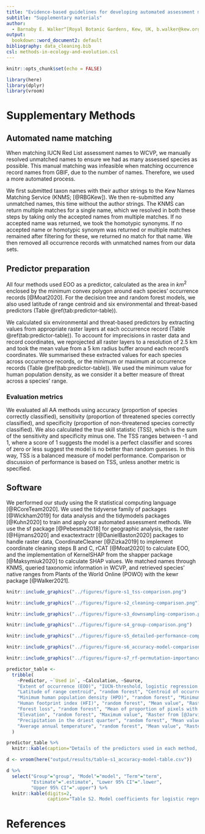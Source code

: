 ```yaml
---
title: "Evidence-based guidelines for developing automated assessment methods"
subtitle: "Supplementary materials"
author:
  - Barnaby E. Walker^[Royal Botanic Gardens, Kew, UK, b.walker@kew.org], Tarciso C.C. Leão^[Royal Botanic Gardens, Kew, UK], Steven P. Bachman^[Royal Botanic Gardens, Kew, UK], Eve Lucas^[Royal Botanic Gardens, Kew, UK], Eimear Nic Lughadha^[Royal Botanic Gardens, Kew, UK]
output: 
  bookdown::word_document2: default
bibliography: data_cleaning.bib
csl: methods-in-ecology-and-evolution.csl
---
```

  
```r
knitr::opts_chunk$set(echo = FALSE)

library(here)
library(dplyr)
library(vroom)
```

# Supplementary Methods

## Automated name matching
When matching IUCN Red List assessment names to WCVP, we manually resolved unmatched names to ensure we had as many assessed species as possible. This manual matching was infeasible when matching occurrence record names from GBIF, due to the number of names. Therefore, we used a more automated process.

We first submitted taxon names with their author strings to the Kew Names Matching Service (KNMS; [@RBGKew]). We then re-submitted any unmatched names, this time without the author strings. The KNMS can return multiple matches for a single name, which we resolved in both these steps by taking only the accepted names from multiple matches. If no accepted name was returned, we took the homotypic synonyms. If no accepted name or homotypic synonym was returned or multiple matches remained after filtering for these, we returned no match for that name. We then removed all occurrence records with unmatched names from our data sets.

## Predictor preparation
All four methods used EOO as a predictor, calculated as the area in $km^2$ enclosed by the minimum convex polygon around each species' occurrence records [@Moat2020]. For the decision tree and random forest models, we also used latitude of range centroid and six environmental and threat-based predictors (Table \@ref(tab:predictor-table)).

We calculated six environmental and threat-based predictors by extracting values from appropriate raster layers at each occurrence record (Table \@ref(tab:predictor-table)). To account for imprecisions in raster data and record coordinates, we reprojected all raster layers to a resolution of 2.5 km and took the mean value from a 5 km radius buffer around each record's coordinates. We summarised these extracted values for each species across occurrence records, or the minimum or maximum at occurrence records (Table \@ref(tab:predictor-table)). We used the minimum value for human population density, as we consider it a better measure of threat across a species' range.

### Evaluation metrics

We evaluated all AA methods using accuracy (proportion of species correctly classified), sensitivity (proportion of threatened species correctly classified), and specificity (proportion of non-threatened species correctly classified). We also calculated the true skill statistic (TSS), which is the sum of the sensitivity and specificity minus one. The TSS ranges between -1 and 1, where a score of 1 suggests the model is a perfect classifier and scores of zero or less suggest the model is no better than random guesses. In this way, TSS is a balanced measure of model performance. Comparison or discussion of performance is based on TSS, unless another metric is specified.

## Software

We performed our study using the R statistical computing language [@RCoreTeam2020]. We used the tidyverse family of packages [@Wickham2019] for data analysis and the tidymodels packages [@Kuhn2020] to train and apply our automated assessment methods. We use the sf package [@Pebesma2018] for geographic analysis, the raster [@Hijmans2020] and exactextractr [@DanielBaston2020] packages to handle raster data, CoordinateCleaner [@Zizka2019] to implement coordinate cleaning steps B and C, rCAT [@Moat2020] to calculate EOO, and the implementation of KernelSHAP from the shapper package [@Maksymiuk2020] to calculate SHAP values. We matched names through KNMS, queried taxonomic information in WCVP, and retrieved species' native ranges from Plants of the World Online (POWO) with the kewr package [@Walker2021].

```r
knitr::include_graphics("../figures/figure-s1_tss-comparison.png")
```

```r
knitr::include_graphics("../figures/figure-s2_cleaning-comparison.png")
```

```r
knitr::include_graphics("../figures/figure-s3_downsampling-comparison.png")
```

```r
knitr::include_graphics("../figures/figure-s4_group-comparison.png")
```

```r
knitr::include_graphics("../figures/figure-s5_detailed-performance-comparison.png")
```

```r
knitr::include_graphics("../figures/figure-s6_accuracy-model-comparison.png")
```


```r
knitr::include_graphics("../figures/figure-s7_rf-permutation-importance.png")
```

```r
predictor_table <-
  tribble(
    ~Predictor, ~`Used in`, ~Calculation, ~Source,
    "Extent of occurrence (EOO)", "IUCN-threshold, logistic regression, random forest", "Minimum convex polygon", "-",
    "Latitude of range centroid", "random forest", "Centroid of occurrence records", "-",
    "Minimum human population density (HPD)", "random forest", "Minimum value", "Raster from [@University2018]",
    "Human footprint index (HFI)", "random forest", "Mean value", "Raster from [@Venter2018]",
    "Forest loss", "random forest", "Mean of proportion of pixels with forest loss from 5km$^2$ buffer around occurrence records", "Raster from [@Hansen2013]",
    "Elevation", "random forest", "Maximum value", "Raster from [@Jarvis2008]",
    "Precipitation in the driest quarter", "random forest", "Mean value", "Raster from [@Fick2017]",
    "Average annual temperature", "random forest", "Mean value", "Raster from [@Fick2017]"
  )

predictor_table %>%
  knitr::kable(caption="Details of the predictors used in each method, how they were calculated, and their source.")
```

```r
d <- vroom(here("output/results/table-s1_accuracy-model-table.csv"))

d %>%
  select("Group"="group", "Model"="model", "Term"="term",
         "Estimate"=".estimate", "Lower 95% CI"=".lower",
         "Upper 95% CI"=".upper") %>%
  knitr::kable(digits=2,
               caption="Table S2. Model coefficients for logistic regression models relating the accuracy of the AA methods to the number of occurrence records for a species. The models were fit with the formula $log(\\hat{p}_i / 1 - \\hat{p}_i) = \\alpha + \\beta log_{10}(occurrences)$ and all coefficients are shown in their exponentiated form. Therefore, the intercept terms can be interpreted as the odds that a species with one occurrence record is predicted correctly, while the slope term can be interpreted as the multiplicative increase in the odds that a species is predicted correctly with each increase in the order of magnitude of the number of occurrences.", escape=FALSE)
```

# References